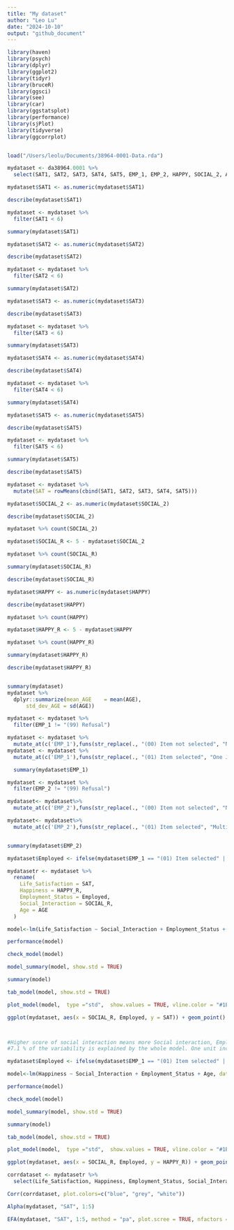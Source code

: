 ```yaml
---
title: "My dataset"
author: "Leo Lu"
date: "2024-10-10"
output: "github_document"
---
```

```r
library(haven)
library(psych)
library(dplyr)
library(ggplot2)
library(tidyr)
library(bruceR)
library(ggsci)
library(see)
library(car)
library(ggstatsplot)
library(performance)
library(sjPlot)
library(tidyverse)
library(ggcorrplot)


load("/Users/leolu/Documents/38964-0001-Data.rda")

```

```r
mydataset <- da38964.0001 %>%
  select(SAT1, SAT2, SAT3, SAT4, SAT5, EMP_1, EMP_2, HAPPY, SOCIAL_2, AGE, WORK_HRS, SLEEPHRS,)

mydataset$SAT1 <- as.numeric(mydataset$SAT1)

describe(mydataset$SAT1)

mydataset <- mydataset %>%
  filter(SAT1 < 6)

summary(mydataset$SAT1)

mydataset$SAT2 <- as.numeric(mydataset$SAT2)

describe(mydataset$SAT2)

mydataset <- mydataset %>%
  filter(SAT2 < 6)

summary(mydataset$SAT2)

mydataset$SAT3 <- as.numeric(mydataset$SAT3)

describe(mydataset$SAT3)

mydataset <- mydataset %>%
  filter(SAT3 < 6)

summary(mydataset$SAT3)

mydataset$SAT4 <- as.numeric(mydataset$SAT4)

describe(mydataset$SAT4)

mydataset <- mydataset %>%
  filter(SAT4 < 6)

summary(mydataset$SAT4)

mydataset$SAT5 <- as.numeric(mydataset$SAT5)

describe(mydataset$SAT5)

mydataset <- mydataset %>%
  filter(SAT5 < 6)

summary(mydataset$SAT5)

describe(mydataset$SAT5)

mydataset <- mydataset %>%
  mutate(SAT = rowMeans(cbind(SAT1, SAT2, SAT3, SAT4, SAT5)))

mydataset$SOCIAL_2 <- as.numeric(mydataset$SOCIAL_2)

describe(mydataset$SOCIAL_2)

mydataset %>% count(SOCIAL_2)

mydataset$SOCIAL_R <- 5 - mydataset$SOCIAL_2

mydataset %>% count(SOCIAL_R)

summary(mydataset$SOCIAL_R)

describe(mydataset$SOCIAL_R)

mydataset$HAPPY <- as.numeric(mydataset$HAPPY)

describe(mydataset$HAPPY)

mydataset %>% count(HAPPY)

mydataset$HAPPY_R <- 5 - mydataset$HAPPY

mydataset %>% count(HAPPY_R)

summary(mydataset$HAPPY_R)

describe(mydataset$HAPPY_R)



```
```r
summary(mydataset)
mydataset %>%
  dplyr::summarize(mean_AGE    = mean(AGE),
      std_dev_AGE = sd(AGE))
```

```r

mydataset <- mydataset %>%
  filter(EMP_1 != "(99) Refusal")

mydataset <- mydataset %>%
  mutate_at(c('EMP_1'),funs(str_replace(., "(00) Item not selected", "Not in One Job")))
mydataset <- mydataset %>%  
  mutate_at(c('EMP_1'),funs(str_replace(., "(01) Item selected", "One Job")))

  summary(mydataset$EMP_1)

mydataset <- mydataset %>%
  filter(EMP_2 != "(99) Refusal")

mydataset<- mydataset%>%
  mutate_at(c('EMP_2'),funs(str_replace(., "(00) Item not selected", "Not in Multiple Jobs")))

mydataset<- mydataset%>%
  mutate_at(c('EMP_2'),funs(str_replace(., "(01) Item selected", "Multiple Jobs")))


summary(mydataset$EMP_2)


```

```r
mydataset$Employed <- ifelse(mydataset$EMP_1 == "(01) Item selected" | mydataset$EMP_2 == "(01) Item selected", "Yes", "No")

mydatasetr <- mydataset %>%
  rename(
    Life_Satisfaction = SAT,
    Happiness = HAPPY_R,
    Employment_Status = Employed,
    Social_Interaction = SOCIAL_R,
    Age = AGE
  )

model<-lm(Life_Satisfaction ~ Social_Interaction + Employment_Status + Age, data = mydatasetr)

performance(model)

check_model(model)

model_summary(model, show.std = TRUE)

summary(model)

tab_model(model, show.std = TRUE)

plot_model(model,  type ="std",  show.values = TRUE, vline.color = "#1B191999", line.size = 1, dot.size = 2.5, colors = "black", axis.lim = c(-1, 1), value.size = 10) + theme_bruce() + theme(text = element_text(size = 30), axis.title = element_text(size = 20), axis.text = element_text(size = 20))

ggplot(mydataset, aes(x = SOCIAL_R, Employed, y = SAT)) + geom_point() + geom_smooth(method = lm) + theme_bruce()



#Higher score of social interaction means more Social interaction, Employed yes means employed.
#7.1 % of the variability is explained by the whole model. One unit increase in Social interaction frequency means a 0.197 increase in Satisfaction With life. Being employed means a 0.194 increase in satisfaction with life.
```

```r
mydataset$Employed <- ifelse(mydataset$EMP_1 == "(01) Item selected" | mydataset$EMP_2 == "(01) Item selected", "Yes", "No")

model<-lm(Happiness ~ Social_Interaction + Employment_Status + Age, data = mydatasetr)

performance(model)

check_model(model)

model_summary(model, show.std = TRUE)

summary(model)

tab_model(model, show.std = TRUE)

plot_model(model,  type ="std",  show.values = TRUE, vline.color = "#1B191999", line.size = 1, dot.size = 2, colors = "black", value.size = 10) + theme_bruce() + theme(text = element_text(size = 40), axis.title = element_text(size = 15), axis.text = element_text(size = 20))

ggplot(mydataset, aes(x = SOCIAL_R, Employed, y = HAPPY_R)) + geom_point() + geom_smooth(method = lm) + theme_bruce()
```

```r
corrdataset <- mydatasetr %>%
  select(Life_Satisfaction, Happiness, Employment_Status, Social_Interaction, Age)

Corr(corrdataset, plot.colors=c("blue", "grey", "white")) 

```
```r

Alpha(mydataset, "SAT", 1:5)

EFA(mydataset, "SAT", 1:5, method = "pa", plot.scree = TRUE, nfactors = c("parallel"))


```






